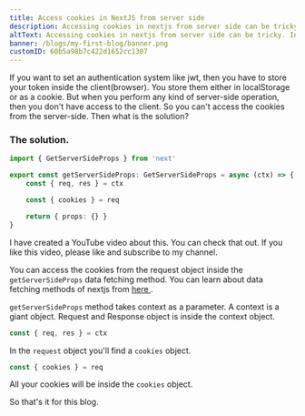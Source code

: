 ```yaml
---
title: Access cookies in NextJS from server side
description: Accessing cookies in nextjs from server side can be tricky. In this blog you will learn how to do that
altText: Accessing cookies in nextjs from server side can be tricky. In this blog you will learn how to do that
banner: /blogs/my-first-blog/banner.png
customID: 60b5a98b7c422d1652cc1307
---
```


If you want to set an authentication system like jwt, then you have to store your token inside the client(browser). You store them either in localStorage or as a cookie. But when you perform any kind of server-side operation, then you don't have access to the client. So you can't access the cookies from the server-side. Then what is the solution?

### The solution.


```typescript
import { GetServerSideProps } from 'next'

export const getServerSideProps: GetServerSideProps = async (ctx) => {
	const { req, res } = ctx

	const { cookies } = req

	return { props: {} }
}
```

I have created a YouTube video about this. You can check that out. If you like this video, please like and subscribe to my channel.


You can access the cookies from the request object inside the `getServerSideProps` data fetching method. You can learn about data fetching methods of nextjs from [ here ](https://nextjs.org/docs/basic-features/data-fetching#getserversideprops-server-side-rendering).

`getServerSideProps` method takes context as a parameter. A context is a giant object. Request and Response object is inside the context object.

```typescript
const { req, res } = ctx
```

In the `request` object you'll find a `cookies` object.

```typescript
const { cookies } = req
```

All your cookies will be inside the `cookies` object.

So that's it for this blog.
